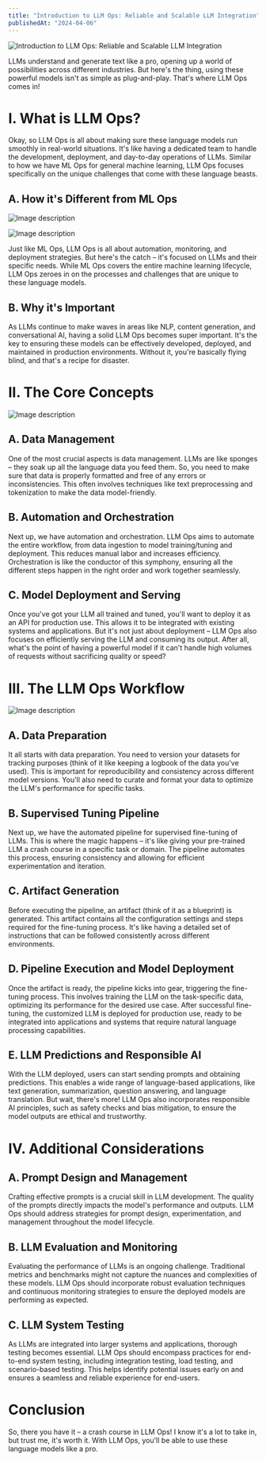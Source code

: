 ```yaml
---
title: "Introduction to LLM Ops: Reliable and Scalable LLM Integration"
publishedAt: "2024-04-06"
---
```


![Introduction to LLM Ops: Reliable and Scalable LLM Integration](https://dev-to-uploads.s3.amazonaws.com/uploads/articles/wflqxnpyg781tj2w0gek.jpeg)

LLMs understand and generate text like a pro, opening up a world of possibilities across different industries. But here's the thing, using these powerful models isn't as simple as plug-and-play. That's where LLM Ops comes in!

# I. What is LLM Ops?



Okay, so LLM Ops is all about making sure these language models run smoothly in real-world situations. It's like having a dedicated team to handle the development, deployment, and day-to-day operations of LLMs. Similar to how we have ML Ops for general machine learning, LLM Ops focuses specifically on the unique challenges that come with these language beasts.

## A. How it's Different from ML Ops


![Image description](https://dev-to-uploads.s3.amazonaws.com/uploads/articles/j0gk40l2ktyx1tanepda.png)



![Image description](https://dev-to-uploads.s3.amazonaws.com/uploads/articles/zlx1c81wgz6bay6ivq55.png)




Just like ML Ops, LLM Ops is all about automation, monitoring, and deployment strategies. But here's the catch – it's focused on LLMs and their specific needs. While ML Ops covers the entire machine learning lifecycle, LLM Ops zeroes in on the processes and challenges that are unique to these language models.

## B. Why it's Important

As LLMs continue to make waves in areas like NLP, content generation, and conversational AI, having a solid LLM Ops becomes super important. It's the key to ensuring these models can be effectively developed, deployed, and maintained in production environments. Without it, you're basically flying blind, and that's a recipe for disaster.

# II. The Core Concepts


![Image description](https://dev-to-uploads.s3.amazonaws.com/uploads/articles/8aeqw16s5kmqeag5qots.png)



## A. Data Management

One of the most crucial aspects is data management. LLMs are like sponges – they soak up all the language data you feed them. So, you need to make sure that data is properly formatted and free of any errors or inconsistencies. This often involves techniques like text preprocessing and tokenization to make the data model-friendly.

## B. Automation and Orchestration

Next up, we have automation and orchestration. LLM Ops aims to automate the entire workflow, from data ingestion to model training/tuning and deployment. This reduces manual labor and increases efficiency. Orchestration is like the conductor of this symphony, ensuring all the different steps happen in the right order and work together seamlessly.

## C. Model Deployment and Serving

Once you've got your LLM all trained and tuned, you'll want to deploy it as an API for production use. This allows it to be integrated with existing systems and applications. But it's not just about deployment – LLM Ops also focuses on efficiently serving the LLM and consuming its output. After all, what's the point of having a powerful model if it can't handle high volumes of requests without sacrificing quality or speed?

# III. The LLM Ops Workflow


![Image description](https://dev-to-uploads.s3.amazonaws.com/uploads/articles/t3c615fk1ozn2yx8np44.png)



## A. Data Preparation

It all starts with data preparation. You need to version your datasets for tracking purposes (think of it like keeping a logbook of the data you've used). This is important for reproducibility and consistency across different model versions. You'll also need to curate and format your data to optimize the LLM's performance for specific tasks.

## B. Supervised Tuning Pipeline

Next up, we have the automated pipeline for supervised fine-tuning of LLMs. This is where the magic happens – it's like giving your pre-trained LLM a crash course in a specific task or domain. The pipeline automates this process, ensuring consistency and allowing for efficient experimentation and iteration.

## C. Artifact Generation

Before executing the pipeline, an artifact (think of it as a blueprint) is generated. This artifact contains all the configuration settings and steps required for the fine-tuning process. It's like having a detailed set of instructions that can be followed consistently across different environments.

## D. Pipeline Execution and Model Deployment

Once the artifact is ready, the pipeline kicks into gear, triggering the fine-tuning process. This involves training the LLM on the task-specific data, optimizing its performance for the desired use case. After successful fine-tuning, the customized LLM is deployed for production use, ready to be integrated into applications and systems that require natural language processing capabilities.

## E. LLM Predictions and Responsible AI

With the LLM deployed, users can start sending prompts and obtaining predictions. This enables a wide range of language-based applications, like text generation, summarization, question answering, and language translation. But wait, there's more! LLM Ops also incorporates responsible AI principles, such as safety checks and bias mitigation, to ensure the model outputs are ethical and trustworthy.

# IV. Additional Considerations

## A. Prompt Design and Management

Crafting effective prompts is a crucial skill in LLM development. The quality of the prompts directly impacts the model's performance and outputs. LLM Ops should address strategies for prompt design, experimentation, and management throughout the model lifecycle.

## B. LLM Evaluation and Monitoring

Evaluating the performance of LLMs is an ongoing challenge. Traditional metrics and benchmarks might not capture the nuances and complexities of these models. LLM Ops should incorporate robust evaluation techniques and continuous monitoring strategies to ensure the deployed models are performing as expected.

## C. LLM System Testing

As LLMs are integrated into larger systems and applications, thorough testing becomes essential. LLM Ops should encompass practices for end-to-end system testing, including integration testing, load testing, and scenario-based testing. This helps identify potential issues early on and ensures a seamless and reliable experience for end-users.

# Conclusion

So, there you have it – a crash course in LLM Ops! I know it's a lot to take in, but trust me, it's worth it. With LLM Ops, you'll be able to use these language models like a pro.
